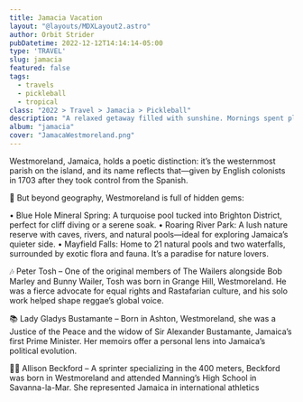 ```yaml
---
title: Jamacia Vacation
layout: "@layouts/MDXLayout2.astro"
author: Orbit Strider
pubDatetime: 2022-12-12T14:14:14-05:00
type: 'TRAVEL'
slug: jamacia
featured: false
tags:
  - travels
  - pickleball
  - tropical
class: "2022 > Travel > Jamacia > Pickleball"
description: "A relaxed getaway filled with sunshine. Mornings spent playing pickleball, afternoons swimming and water skiing in the local bay — all within the comforts of an exclusive resort."
album: "jamacia"
cover: "JamacaWestmoreland.png"
---
```


Westmoreland, Jamaica, holds a poetic distinction: it’s the westernmost parish on the island, and its name reflects that—given by English colonists in 1703 after they took control from the Spanish.

🌿 But beyond geography, Westmoreland is full of hidden gems:

•  Blue Hole Mineral Spring: A turquoise pool tucked into Brighton District, perfect for cliff diving or a serene soak.
•  Roaring River Park: A lush nature reserve with caves, rivers, and natural pools—ideal for exploring Jamaica’s quieter side.
•  Mayfield Falls: Home to 21 natural pools and two waterfalls, surrounded by exotic flora and fauna. It’s a paradise for nature lovers.

🎶 Peter Tosh – One of the original members of The Wailers alongside Bob Marley and Bunny Wailer, Tosh was born in Grange Hill, Westmoreland. He was a fierce advocate for equal rights and Rastafarian culture, and his solo work helped shape reggae’s global voice.

📚 Lady Gladys Bustamante – Born in Ashton, Westmoreland, she was a Justice of the Peace and the widow of Sir Alexander Bustamante, Jamaica’s first Prime Minister. Her memoirs offer a personal lens into Jamaica’s political evolution.

🏃‍♀️ Allison Beckford – A sprinter specializing in the 400 meters, Beckford was born in Westmoreland and attended Manning’s High School in Savanna-la-Mar. She represented Jamaica in international athletics 


